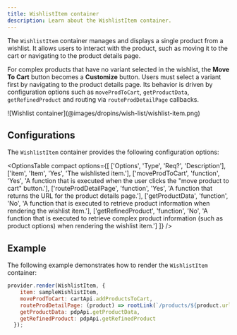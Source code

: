```yaml
---
title: WishlistItem container
description: Learn about the WishlistItem container.
---
```



The `WishlistItem` container manages and displays a single product from a wishlist. It allows users to interact with the product, such as moving it to the cart or navigating to the product details page.

For complex products that have no variant selected in the wishlist, the **Move To Cart** button becomes a **Customize** button. Users must select a variant first by navigating to the product details page.
Its behavior is driven by configuration options such as `moveProdToCart`, `getProductData`, `getRefinedProduct` and routing via `routeProdDetailPage` callbacks.

<Diagram caption="WishlistItem container">
  ![Wishlist container](@images/dropins/wish-list/wishlist-item.png)
</Diagram>

## Configurations

The `WishlistItem` container provides the following configuration options:

<OptionsTable
compact
    options={[
        ['Options', 'Type', 'Req?', 'Description'],
        ['item', 'Item', 'Yes', 'The wishlisted item.'],
        ['moveProdToCart', 'function', 'Yes', 'A function that is executed when the user clicks the "move product to cart" button.'],
        ['routeProdDetailPage', 'function', 'Yes', 'A function that returns the URL for the product details page.'],
        ['getProductData', 'function', 'No', 'A function that is executed to retrieve product information when rendering the wishlist item.'],
        ['getRefinedProduct', 'function', 'No', 'A function that is executed to retrieve complex product information (such as product options) when rendering the wishlist item.']
    ]}
/>

## Example

The following example demonstrates how to render the `WishlistItem` container:

```javascript
provider.render(WishlistItem, {
    item: sampleWishlistItem,
    moveProdToCart: cartApi.addProductsToCart,
    routeProdDetailPage: (product) => rootLink(`/products/${product.urlKey}/${product.sku}`),
    getProductData: pdpApi.getProductData,
    getRefinedProduct: pdpApi.getRefinedProduct
  });
```
